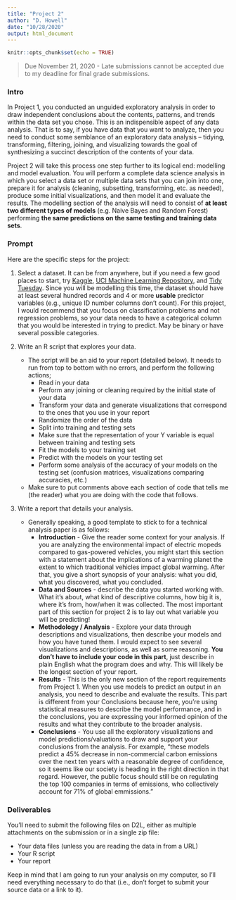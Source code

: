 ```yaml
---
title: "Project 2"
author: "D. Howell"
date: "10/28/2020"
output: html_document
---
```


```r
knitr::opts_chunk$set(echo = TRUE)
```

> Due November 21, 2020 - Late submissions cannot be accepted due to my deadline for final grade submissions. 

### Intro
In Project 1, you conducted an unguided exploratory analysis in order to draw independent conclusions about the contents, patterns, and trends within the data set you chose. This is an indispensible aspect of any data analysis. That is to say, if you have data that you want to analyze, then you need to conduct some semblance of an exploratory data analysis -- tidying, transforming, filtering, joining, and visualizing towards the goal of synthesizing a succinct description of the contents of your data. 

Project 2 will take this process one step further to its logical end: modelling and model evaluation. You will perform a complete data science analysis in which you select a data set or multiple data sets that you can join into one, prepare it for analysis (cleaning, subsetting, transforming, etc. as needed), produce some initial visualizations, and then model it and evaluate the results. The modelling section of the analysis will need to consist of **at least two different types of models**  (e.g. Naive Bayes and Random Forest) performing **the same predictions on the same testing and training data sets**.

### Prompt
Here are the specific steps for the project:

1. Select a dataset. It can be from anywhere, but if you need a few good places to start, try [Kaggle](https://www.kaggle.com/datasets), [UCI Machine Learning Repository](https://archive.ics.uci.edu/ml/index.php), and [Tidy Tuesday](https://github.com/rfordatascience/tidytuesday). Since you will be modelling this time, the dataset should have at least several hundred records and 4 or more **usable** predictor variables (e.g., unique ID number columns don't count). For this project, I would recommend that you focus on classification problems and not regression problems, so your data needs to have a categorical column that you would be interested in trying to predict. May be binary or have several possible categories. 

2. Write an R script that explores your data.
    + The script will be an aid to your report (detailed below). It needs to run from top to bottom with no errors, and perform the following actions;
        + Read in your data
        + Perform any joining or cleaning required by the initial state of your data
        + Transform your data and generate visualizations that correspond to the ones that you use in your report
        + Randomize the order of the data
        + Split into training and testing sets
        + Make sure that the representation of your Y variable is equal between training and testing sets
        + Fit the models to your training set
        + Predict with the models on your testing set
        + Perform some analysis of the accuracy of your models on the testing set (confusion matrices, visualizations comparing accuracies, etc.)
    + Make sure to put comments above each section of code that tells me (the reader) what you are doing with the code that follows.

3. Write a report that details your analysis. 
    + Generally speaking, a good template to stick to for a technical analysis paper is as follows:
        + **Introduction** - Give the reader some context for your analysis. If you are analyzing the environmental impact of electric mopeds compared to gas-powered vehicles, you might start this section with a statement about the implications of a warming planet the extent to which traditional vehicles impact global warming. After that, you give a short synopsis of your analysis: what you did, what you discovered, what you concluded. 
        + **Data and Sources** - describe the data you started working with. What it's about, what kind of descriptive columns, how big it is, where it's from, how/when it was collected. The most important part of this section for project 2 is to lay out what variable you will be predicting!
        + **Methodology / Analysis** - Explore your data through descriptions and visualizations, then describe your models and how you have tuned them.  I would expect to see several visualizations and descriptions, as well as some reasoning. **You don't have to include your code in this part**, just describe in plain English what the program does and why. This will likely be the longest section of your report. 
        + **Results** - This is the only new section of the report requirements from Project 1. When you use models to predict an output in an analysis, you need to describe and evaluate the results. This part is different from your Conclusions because here, you're using statistical measures to describe the model performance, and in the conclusions, you are expressing your informed opinion of the results and what they contribute to the broader analysis. 
        + **Conclusions** - You use all the exploratory visualizations and model predictions/valuations to draw and support your conclusions from the analysis. For example, "these models predict a 45% decrease in non-commercial carbon emissions over the next ten years with a reasonable degree of confidence, so it seems like our society is heading in the right direction in that regard. However, the public focus should still be on regulating the top 100 companies in terms of emissions, who collectively account for 71% of global emmissions."
        
### Deliverables
You'll need to submit the following files on D2L, either as multiple attachments on the submission or in a single zip file:

- Your data files (unless you are reading the data in from a URL)
- Your R script
- Your report

Keep in mind that I am going to run your analysis on my computer, so I'll need everything necessary to do that (i.e., don't forget to submit your source data or a link to it). 

